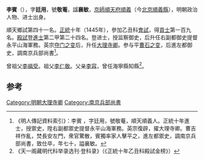 '''李賓'''（{{bd|1416年||1485年}}），字'''廷用'''，號'''敬菴'''，諡'''襄敏'''，[[順天府|京師]][[順天府|順天府]][[順義|順義]]（今[[北京|北京]][[順義縣|順義縣]]），明朝政治人物、进士出身。

順天鄉試第四十一名。[[正统_(年号)|正統]]十年（1445年），參加乙丑科[[會試|會試]]，得[[貢士|貢士]]第一百九名。[[殿試|殿試]]登[[進士|進士]]第二甲第二十四名。登进士，授监察御史，后升任右副都御史提督永平山海軍務。英宗[[夺门之变|夺门之变]]后，升任[[大理寺卿|大理寺卿]]。参与平[[曹石之变|曹石之变]]，后進左都御史，調南京兵部尚書<ref>《明人傳記資料索引》：李賓 ，字廷用，號敬菴，順天順義人。正統十年進士，授禦史，陞右副都禦史提督永平山海軍務。英宗復辟，擢大理寺卿。曹吉祥作亂，焚長安左門，衆官驚散，賓獨率家人擊平之，進左都禦史，調南京兵部尚書，致仕卒，年七十，謚襄敏。</ref>。

曾祖父[[李福受|李福受]]。祖父[[李仁敬|李仁敬]]。父亲[[李容_(洪武進士)|李容]]，曾任海寧縣知縣<ref>《天一阁藏明代科举录选刊·登科录》（《正統十年乙丑科殿試金榜》）</ref>。

==参考==
{{reflist}}
{{明朝人物小作品}}
{{正統十年乙丑科殿試金榜}}

[[Category:明朝大理寺卿|Category:明朝大理寺卿]]
[[Category:南京兵部尚書|Category:南京兵部尚書]]